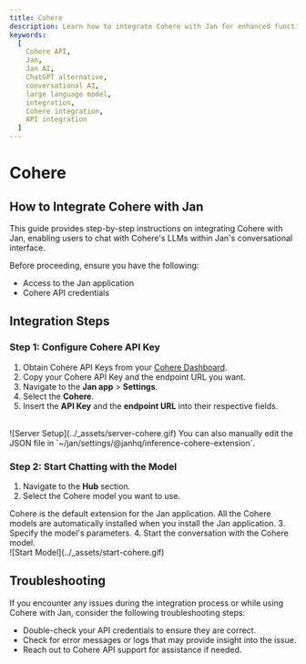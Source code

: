 ```yaml
---
title: Cohere
description: Learn how to integrate Cohere with Jan for enhanced functionality.
keywords:
  [
    Cohere API,
    Jan,
    Jan AI,
    ChatGPT alternative,
    conversational AI,
    large language model,
    integration,
    Cohere integration,
    API integration
  ]
---
```



# Cohere

## How to Integrate Cohere with Jan

This guide provides step-by-step instructions on integrating Cohere with Jan, enabling users to chat with Cohere's LLMs within Jan's conversational interface.

Before proceeding, ensure you have the following:
- Access to the Jan application
- Cohere API credentials

## Integration Steps

<Steps>

### Step 1: Configure Cohere API Key
1. Obtain Cohere API Keys from your [Cohere Dashboard](https://dashboard.cohere.com/).
2. Copy your Cohere API Key and the endpoint URL you want.
3. Navigate to the **Jan app** > **Settings**.
4. Select the **Cohere**.
5. Insert the **API Key** and the **endpoint URL** into their respective fields.
<br/>
![Server Setup](../_assets/server-cohere.gif)

<Callout type='info'>
  You can also manually edit the JSON file in `~/jan/settings/@janhq/inference-cohere-extension`.
</Callout>

### Step 2: Start Chatting with the Model

1. Navigate to the **Hub** section.
2. Select the Cohere model you want to use.
<Callout type='info'>
Cohere is the default extension for the Jan application. All the Cohere models are automatically installed when you install the Jan application.
</Callout>
3. Specify the model's parameters.
4. Start the conversation with the Cohere model.
<br/>
![Start Model](../_assets/start-cohere.gif)

</Steps>

## Troubleshooting

If you encounter any issues during the integration process or while using Cohere with Jan, consider the following troubleshooting steps:

- Double-check your API credentials to ensure they are correct.
- Check for error messages or logs that may provide insight into the issue.
- Reach out to Cohere API support for assistance if needed.